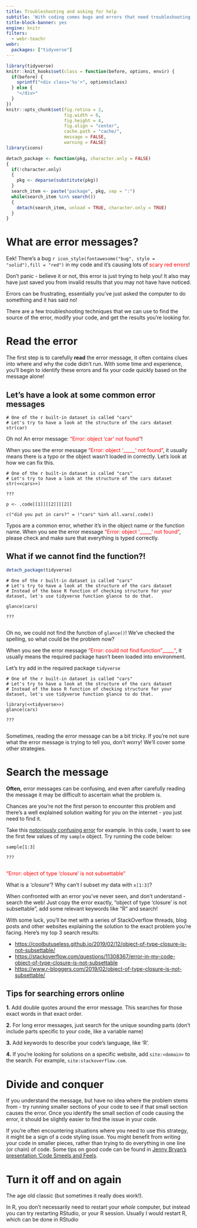 ```yaml
---
title: Troubleshooting and asking for help
subtitle: 'With coding comes bugs and errors that need troubleshooting. In this chapter, you will learn how to decipher errors, find help for fixing them, and practice asking clear questions with minimally reproducible examples.'
title-block-banner: yes
engine: knitr
filters:
  - webr-teachr
webr:
  packages: ["tidyverse"]
---
```


```r
library(tidyverse)
knitr::knit_hooks$set(class = function(before, options, envir) {
  if(before) {
    sprintf("<div class='%s'>", options$class)
  } else {
    "</div>"
  }
})
knitr::opts_chunk$set(fig.retina = 2,
                      fig.width = 6, 
                      fig.height = 4,
                      fig.align = "center",
                      cache.path = "cache/",
                      message = FALSE,
                      warning = FALSE)
library(icons)

detach_package <- function(pkg, character.only = FALSE)
{
  if(!character.only)
  {
    pkg <- deparse(substitute(pkg))
  }
  search_item <- paste("package", pkg, sep = ":")
  while(search_item %in% search())
  {
    detach(search_item, unload = TRUE, character.only = TRUE)
  }
}

```

# What are error messages?

Eek! There's a bug `r icon_style(fontawesome("bug", style = "solid"),fill = "red")` in my code and it's causing lots of <span style="color: red;">scary red errors</span>!

Don't panic - believe it or not, this error is just trying to help you! It also may have just saved you from invalid results that you may not have have noticed.

Errors can be frustrating, essentially you've just asked the computer to do something and it has said no!

There are a few troubleshooting techniques that we can use to find the source of the error, modify your code, and get the results you're looking for.

# Read the error

The first step is to carefully **read** the error message, it often contains clues into where and why the code didn't run. With some time and experience, you'll begin to identify these errors and fix your code quickly based on the message alone!


## Let's have a look at some common error messages

```webr-teachr
# One of the r built-in dataset is called "cars"
# Let's try to have a look at the structure of the cars dataset 
str(car)

```

Oh no! An error message: <span style="color: red;">"Error: object 'car' not found"</span>!

When you see the error message <span style="color: red;">"Error: object '_____' not found"</span>, it usually means there is a typo or the object wasn't loaded in correctly. Let's look at how we can fix this. 

```webr-teachr
# One of the r built-in dataset is called "cars"
# Let's try to have a look at the structure of the cars dataset 
str(<<cars>>)
  
???
  
p <- .code[[1]][[2]][[2]]
  
c("did you put in cars?" = !"cars" %in% all.vars(.code))
```

Typos are a common error, whether it's in the object name or the function name. When you see the error message <span style="color: red;">"Error: object '_____' not found"</span>, please check and make sure that everything is typed correctly.


## What if we cannot find the function?!

```r
detach_package(tidyverse)
```

```webr-teachr
# One of the r built-in dataset is called "cars"
# Let's try to have a look at the structure of the cars dataset 
# Instead of the base R function of checking structure for your dataset, let's use tidyverse function glance to do that. 

glance(cars)
  
???
  
```

Oh no, we could not find the function of `glance()`! We've checked the spelling, so what could be the problem now?

When you see the error message <span style="color: red;">"Error: could not find function "_____"</span>, it usually means the required package hasn't been loaded into environment.

Let's try add in the required package `tidyverse`


```webr-teachr
# One of the r built-in dataset is called "cars"
# Let's try to have a look at the structure of the cars dataset 
# Instead of the base R function of checking structure for your dataset, let's use tidyverse function glance to do that. 

library(<<tidyverse>>)
glance(cars)
  
???
  
```

Sometimes, reading the error message can be a bit tricky. If you're not sure what the error message is trying to tell you, don't worry! We'll cover some other strategies.

# Search the message

**Often,** error messages can be confusing, and even after carefully reading the message it may be difficult to ascertain what the problem is.

Chances are you're not the first person to encounter this problem and there's a well explained solution waiting for you on the internet - you just need to find it.

Take this [notoriously confusing error](https://www.youtube.com/watch?v=vgYS-F8opgE) for example. In this code, I want to see the first few values of my `sample` object. Try running the code below:

```webr-teachr

sample[1:3]
  
???
  
```

<span style="color: red;">"Error: object of type 'closure' is not subsettable"</span>

What is a *'closure'*? Why can't I subset my data with `x[1:3]`?

When confronted with an error you've never seen, and don't understand - search the web! Just copy the error exactly, "object of type 'closure' is not subsettable", add some relevant keywords like "R" and search!

With some luck, you'll be met with a series of StackOverflow threads, blog posts and other websites explaining the solution to the exact problem you're facing. Here's my top 3 search results:

* [https://coolbutuseless.github.io/2019/02/12/object-of-type-closure-is-not-subsettable/](https://coolbutuseless.github.io/2019/02/12/object-of-type-closure-is-not-subsettable/)
* [https://stackoverflow.com/questions/11308367/error-in-my-code-object-of-type-closure-is-not-subsettable](https://stackoverflow.com/questions/11308367/error-in-my-code-object-of-type-closure-is-not-subsettable) 
* [https://www.r-bloggers.com/2019/02/object-of-type-closure-is-not-subsettable/](https://www.r-bloggers.com/2019/02/object-of-type-closure-is-not-subsettable/)


::: {.callout-tip}
## Tips for searching errors online

**1.** Add double quotes around the error message. This searches for those exact words in that exact order.

**2.** For long error messages, just search for the unique sounding parts (don't include parts specific to your code, like a variable name)

**3.** Add keywords to describe your code's language, like 'R'.

**4.** If you're looking for solutions on a specific website, add `site:<domain>` to the search. For example, `site:stackoverflow.com`.
:::



# Divide and conquer

If you understand the message, but have no idea where the problem stems from - try running smaller sections of your code to see if that small section causes the error. Once you identify the small section of code causing the error, it should be slightly easier to find the issue in your code.

If you're often encountering situations where you need to use this strategy, it might be a sign of a code styling issue. You might benefit from writing your code in smaller pieces, rather than trying to do everything in one line (or chain) of code. Some tips on good code can be found in [Jenny Bryan's presentation 'Code Smeels and Feels](https://www.youtube.com/watch?v=7oyiPBjLAWY).

# Turn it off and on again

The age old classic (but sometimes it really does work!). 

In R, you don't necessarily need to restart your *whole* computer, but instead you can try restarting RStudio, or your R session. Usually I would restart R, which can be done in RStudio



